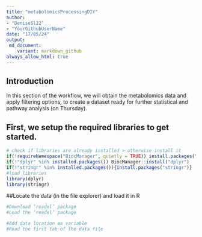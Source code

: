 ```yaml
---
title: "metabolomicsProcessingDIY"
author: 
- "DeniseSl22"
- "YourGithubUserName"
date: "17/05/24"
output:
 md_document:
    variant: markdown_github
always_allow_html: true
---
```

## Introduction
In this section of the workflow, we will obtain the metabolomics data and apply filtering options, to create a dataset ready for further statistical and pathway analysis (on Thursday).

## First, we setup the required libraries to get started.
```r
# check if libraries are already installed > otherwise install it
if(!requireNamespace("BiocManager", quietly = TRUE)) install.packages("BiocManager",repos = "http://cran.us.r-project.org")
if(!"dplyr" %in% installed.packages()) BiocManager::install("dplyr")
if(!"stringr" %in% installed.packages()){install.packages("stringr")}
#load libraries
library(dplyr)
library(stringr)
```

##Locate the data (in the file explorer) and load it in R
```r
#Download ‘readxl’ package
#Load the ‘readxl’ package

#Add data location as variable
#Read the first tab of the data file
```

